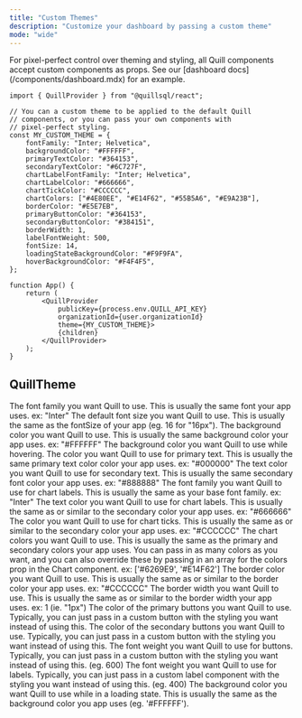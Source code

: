 ```yaml
---
title: "Custom Themes"
description: "Customize your dashboard by passing a custom theme"
mode: "wide"
---
```


<Tip>
	For pixel-perfect control over theming and styling, all Quill components
	accept custom components as props. See our [dashboard
	docs](/components/dashboard.mdx) for an example.
</Tip>

```tsx App.tsx
import { QuillProvider } from "@quillsql/react";

// You can a custom theme to be applied to the default Quill
// components, or you can pass your own components with
// pixel-perfect styling.
const MY_CUSTOM_THEME = {
	fontFamily: "Inter; Helvetica",
	backgroundColor: "#FFFFFF",
	primaryTextColor: "#364153",
	secondaryTextColor: "#6C727F",
	chartLabelFontFamily: "Inter; Helvetica",
	chartLabelColor: "#666666",
	chartTickColor: "#CCCCCC",
	chartColors: ["#4E80EE", "#E14F62", "#55B5A6", "#E9A23B"],
	borderColor: "#E5E7EB",
	primaryButtonColor: "#364153",
	secondaryButtonColor: "#384151",
	borderWidth: 1,
	labelFontWeight: 500,
	fontSize: 14,
	loadingStateBackgroundColor: "#F9F9FA",
	hoverBackgroundColor: "#F4F4F5",
};

function App() {
	return (
		<QuillProvider
			publicKey={process.env.QUILL_API_KEY}
			organizationId={user.organizationId}
			theme={MY_CUSTOM_THEME}>
			{children}
		</QuillProvider>
	);
}
```

## QuillTheme

<ResponseField name='fontFamily' type='string' required>
	The font family you want Quill to use. This is usually the same font your app
	uses. ex: "Inter"
</ResponseField>
<ResponseField name='fontSize' type='number' required>
	The default font size you want Quill to use. This is usually the same as the
	fontSize of your app (eg. 16 for "16px").
</ResponseField>
<ResponseField name='backgroundColor' type='string' required>
	The background color you want Quill to use. This is usually the same
	background color your app uses. ex: "#FFFFFF"
</ResponseField>
<ResponseField name='hoverBackgroundColor' type='string' required>
	The background color you want Quill to use while hovering.
</ResponseField>
<ResponseField name='primaryTextColor' type='string' required>
	The color you want Quill to use for primary text. This is usually the same
	primary text color color your app uses. ex: "#000000"
</ResponseField>
<ResponseField name='secondaryTextColor' type='string' required>
	The text color you want Quill to use for secondary text. This is usually the
	same secondary font color your app uses. ex: "#888888"
</ResponseField>
<ResponseField name='chartLabelFontFamily' type='string' required>
	The font family you want Quill to use for chart labels. This is usually the
	same as your base font family. ex: "Inter"
</ResponseField>
<ResponseField name='chartLabelColor' type='string' required>
	The text color you want Quill to use for chart labels. This is usually the
	same as or similar to the secondary color your app uses. ex: "#666666"
</ResponseField>
<ResponseField name='chartTickColor' type='string' required>
	The color you want Quill to use for chart ticks. This is usually the same as
	or similar to the secondary color your app uses. ex: "#CCCCCC"
</ResponseField>
<ResponseField name='chartColors' type='string[]' required>
	The chart colors you want Quill to use. This is usually the same as the
	primary and secondary colors your app uses. You can pass in as many colors as
	you want, and you can also override these by passing in an array for the
	colors prop in the Chart component. ex: ['#6269E9', '#E14F62']
</ResponseField>
<ResponseField name='borderColor' type='string' required>
	The border color you want Quill to use. This is usually the same as or
	similar to the border color your app uses. ex: "#CCCCCC"
</ResponseField>
<ResponseField name='borderWidth' type='number' required>
	The border width you want Quill to use. This is usually the same as or
	similar to the border width your app uses. ex: 1 (ie. "1px")
</ResponseField>
<ResponseField name='primaryButtonColor' type='string'>
	The color of the primary buttons you want Quill to use. Typically, you can
	just pass in a custom button with the styling you want instead of using this.
</ResponseField>
<ResponseField name='secondaryButtonColor' type='string'>
	The color of the secondary buttons you want Quill to use. Typically, you can
	just pass in a custom button with the styling you want instead of using this.
</ResponseField>
<ResponseField name='buttonFontWeight' type='number'>
	The font weight you want Quill to use for buttons. Typically, you can just
	pass in a custom button with the styling you want instead of using this. (eg.
	600)
</ResponseField>
<ResponseField name='labelFontWeight' type='number'>
	The font weight you want Quill to use for labels. Typically, you can just
	pass in a custom label component with the styling you want instead of using
	this. (eg. 400)
</ResponseField>
<ResponseField name='loadingStateBackgroundColor' type='string'>
	The background color you want Quill to use while in a loading state. This is
	usually the same as the background color you app uses (eg. '#FFFFFF').
</ResponseField>

